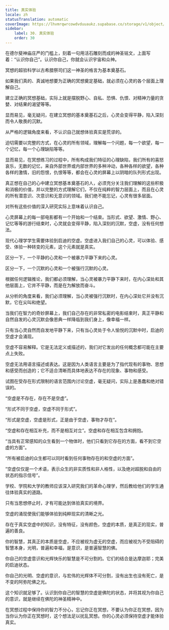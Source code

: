 ```yaml
---
title: 真实体验
locale: zh
statusTranslation: automatic
coverImage: https://lhvmrqwrcowdvduuaukz.supabase.co/storage/v1/object/public/strapi-uploads/small_cover-educacion-fundamental.webp-2d51a7828a2b1309555be27f7e2a61a0.webp
sidebar:
    label: 30. 真实体验
    order: 30
---
```

在德尔斐神庙庄严的门槛上，刻着一句用活石雕刻而成的神圣铭文，上面写着：“认识你自己”。认识你自己，你就会认识宇宙和众神。

冥想的超验科学以古希腊祭司们这一神圣的格言为基本奠基石。

如果我们真的、真诚地想要为正确的冥想奠定基础，就必须在心灵的各个层面上理解自己。

建立正确的冥想基础，实际上就是摆脱野心、自私、恐惧、仇恨、对精神力量的贪婪、对结果的渴望等等。

显而易见，毫无疑问，在建立冥想的基本奠基石之后，心灵会变得平静，陷入深刻而令人敬畏的沉默。

从严格的逻辑角度来看，不认识自己就想体验真实是荒谬的。

迫切需要以完整的方式，在心灵的所有领域，理解每一个问题，每一个欲望，每一个记忆，每一个心理缺陷等等。

显而易见，在冥想练习的过程中，所有构成我们特征的心理缺陷，我们所有的喜怒哀乐，无数的记忆，来自外部世界或内部世界的多种冲动，各种各样的欲望，各种各样的激情，旧的怨恨，仇恨等等，都会在心灵的屏幕上以阴暗的队列形式出现。

真正想在自己的心中建立冥想基本奠基石的人，必须充分关注我们理解的这些积极和消极的价值，并以完整的方式理解它们，不仅在纯粹的智力层面上，而且在心灵的所有潜意识、次意识和无意识的领域。我们绝不能忘记，心灵有很多层面。

对所有这些价值的深入研究实际上意味着认识自己。

心灵屏幕上的每一部电影都有一个开始和一个结束。当形式、欲望、激情、野心、记忆等等的游行结束时，心灵就会变得平静，陷入深刻的沉默，空虚，没有任何想法。

现代心理学学生需要体验到启迪的空虚。空虚进入我们自己的心灵，可以体验、感受、体验一种转变的元素，这个元素就是真实。

区分一下，一个平静的心灵和一个被暴力平静下来的心灵。

区分一下，一个沉默的心灵和一个被强行沉默的心灵。

根据任何逻辑推论，我们都必须理解，当心灵被暴力平静下来时，在内心深处和其他层面上，它并不平静，而是在为解放而奋斗。

从分析的角度来看，我们必须理解，当心灵被强行沉默时，在内心深处它并没有沉默，它在尖叫和绝望。

当我们在智力的奇妙屏幕上，我们自己存在的非常私密的电影结束时，真正平静和自然自发的心灵沉默会像恩典一样降临到我们身上，像幸福一样。

只有当心灵自然而自发地平静下来，只有当心灵处于令人愉悦的沉默中时，启迪的空虚才会涌现。

空虚不容易解释。它是无法定义或描述的，我们对它发出的任何概念都可能在主要点上失败。

空虚无法用语言描述或表达。这是因为人类语言主要是为了指代现有的事物、思想和感受而创造的；它不适合清晰而具体地表达不存在的现象、事物和感受。

试图在受存在形式限制的语言范围内讨论空虚，毫无疑问，实际上是愚蠢和绝对错误的。

“空虚是不存在，存在不是空虚”。

“形式不同于空虚，空虚不同于形式”。

“形式是空虚，空虚是形式，正是由于空虚，事物才存在”。

“空虚和存在相互补充，而不是相互对立”。空虚和存在相互包含和拥抱。

“当具有正常感知的众生看到一个物体时，他们只看到它存在的方面，看不到它空虚的方面”。

“所有被启迪的众生都可以同时看到任何事物存在的和空虚的方面”。

“空虚仅仅是一个术语，表示众生的非实质性和非人格性，以及绝对超脱和自由的状态的指示信号”。

学校、学院和大学的教师应该深入研究我们的革命心理学，然后教给他们的学生通往体验真实的道路。

只有当思想停止时，才有可能达到体验真实的境界。

空虚的涌现使我们能够体验到纯粹现实的清晰之光。

存在于真实空虚中的知识，没有特征，没有颜色，空虚的本质，是真正的现实，普遍的善良。

你的智慧，其真正的本质是空虚，不应被视为虚无的空虚，而应被视为不受阻碍的智慧本身，光明，普遍和幸福，是意识，是普遍智慧的佛。

你自己的空虚意识和光辉快乐的智慧是不可分割的。它们的结合是达摩迦耶；完美的启迪状态。

你自己的光明、空虚的意识，与宏伟的光辉体不可分割，没有出生也没有死亡，是不变的阿弥陀佛之光。

这个知识就足够了。认识到你自己的智慧的空虚是佛陀的状态，并将其视为你自己的意识，就是继续在佛陀的神圣精神中。

在冥想过程中保持你的智力不分心，忘记你正在冥想，不要认为你正在冥想，因为当你认为你正在冥想时，这个想法足以扰乱冥想。你的心灵必须保持空虚才能体验真实。

